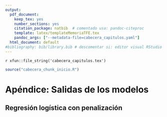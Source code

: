 ```yaml
---
output:
  pdf_document:
    keep_tex: yes
    number_sections: yes
    citation_package: natbib  # comentado usa: pandoc-citeproc
    template: latex/templateMemoriaTFE.tex
    pandoc_args: ["--metadata-file=cabecera_capitulos.yaml"]
  html_document: default
#bibliography: bib/library.bib # descomentar si: editor visual RStudio  
---
```


<!-- escribir 2 para capítulo 3 -->
<!-- \setcounter{chapter}{2} --> 
<!-- \pagenumbering{arabic} -->

`r xfun::file_string('cabecera_capitulos.tex')`

```r
source("cabecera_chunk_inicio.R")
```


# Apéndice: Salidas de los modelos

## Regresión logística con penalización

\begin{figure}[h]
\centering
\includegraphics[width=\textwidth,height=0.9\textheight,keepaspectratio]{graficos/lr_coef.png}
\caption{Coeficientes del modelos de regresión logística lasso seleccionado.}
\label{fig:lr_coef}
\end{figure}
